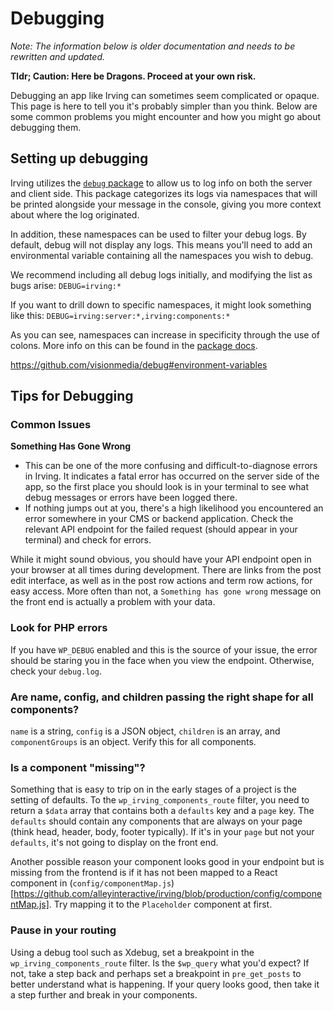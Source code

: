 <Meta title="Features|Debugging" />

# Debugging
_Note: The information below is older documentation and needs to be rewritten and updated._

__Tldr; Caution: Here be Dragons. Proceed at your own risk.__

Debugging an app like Irving can sometimes seem complicated or opaque. This page is here to tell you it's probably simpler than you think. Below are some common problems you might encounter and how you might go about debugging them.

## Setting up debugging
Irving utilizes the [`debug` package](https://www.npmjs.com/package/debug) to allow us to log info on both the server and client side. This package categorizes its logs via namespaces that will be printed alongside your message in the console, giving you more context about where the log originated.

In addition, these namespaces can be used to filter your debug logs. By default, debug will not display any logs. This means you'll need to add an environmental variable containing all the namespaces you wish to debug.

We recommend including all debug logs initially, and modifying the list as bugs arise:
`DEBUG=irving:*`

If you want to drill down to specific namespaces, it might look something like this:
`DEBUG=irving:server:*,irving:components:*`

As you can see, namespaces can increase in specificity through the use of colons. More info on this can be found in the [package docs](https://www.npmjs.com/package/debug#usage).

https://github.com/visionmedia/debug#environment-variables

## Tips for Debugging

### Common Issues
**Something Has Gone Wrong**
  - This can be one of the more confusing and difficult-to-diagnose errors in Irving. It indicates a fatal error has occurred on the server side of the app, so the first place you should look is in your terminal to see what debug messages or errors have been logged there.
  - If nothing jumps out at you, there's a high likelihood you encountered an error somewhere in your CMS or backend application. Check the relevant API endpoint for the failed request (should appear in your terminal) and check for errors.


While it might sound obvious, you should have your API endpoint open in your browser at all times during development. There are links from the post edit interface, as well as in the post row actions and term row actions, for easy access. More often than not, a `Something has gone wrong` message on the front end is actually a problem with your data.

### Look for PHP errors
If you have `WP_DEBUG` enabled and this is the source of your issue, the error should be staring you in the face when you view the endpoint. Otherwise, check your `debug.log`.

### Are name, config, and children passing the right shape for all components?
`name` is a string, `config` is a JSON object, `children` is an array, and `componentGroups` is an object. Verify this for all components.

### Is a component "missing"?
Something that is easy to trip on in the early stages of a project is the setting of defaults. To the `wp_irving_components_route` filter, you need to return a `$data` array that contains both a `defaults` key and a `page` key. The `defaults` should contain any components that are always on your page (think head, header, body, footer typically). If it's in your `page` but not your `defaults`, it's not going to display on the front end.

Another possible reason your component looks good in your endpoint but is missing from the frontend is if it has not been mapped to a React component in (`config/componentMap.js`)[https://github.com/alleyinteractive/irving/blob/production/config/componentMap.js]. Try mapping it to the `Placeholder` component at first.

### Pause in your routing
Using a debug tool such as Xdebug, set a breakpoint in the `wp_irving_components_route` filter. Is the `$wp_query` what you'd expect? If not, take a step back and perhaps set a breakpoint in `pre_get_posts` to better understand what is happening. If your query looks good, then take it a step further and break in your components.
